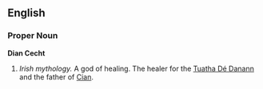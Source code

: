 {{Wikipedia}}
==English==

===Proper Noun===
'''Dian Cecht'''

#''Irish mythology.'' A god of healing.  The healer for the [[Tuatha Dé Danann]] and the father of [[Cian]].
